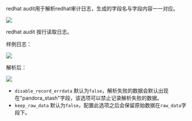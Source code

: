 redhat audit用于解析redhat审计日志，生成的字段名与字段内容一一对应。

![](https://dn-odum9helk.qbox.me/Fuq3HSKyT1GtogdXLqEmN2KUDQPX)

redhat audit 按行读取日志。

样例日志：

![](https://dn-odum9helk.qbox.me/Fo-kQFyf_JXXtN6JggghAuUel_rb)

解析后：

![](https://dn-odum9helk.qbox.me/FrNR5b70DutYxXZNTnYOgHKu0pIY)

* `disable_record_errdata` 默认为`false`，解析失败的数据会默认出现在"pandora_stash"字段，该选项可以禁止记录解析失败的数据。
* `keep_raw_data` 默认为`false`，配置此选项之后会保留原始数据在`raw_data`字段下。